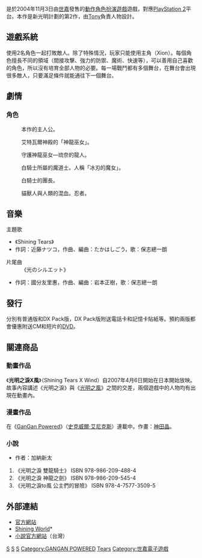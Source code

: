{{noteTA
| G1 = Games
| G2 = Sega
}}
{{Infobox VG
| title = 光明之淚
| image = Shiningtears.jpeg
| japanese = シャイニング・ティアーズ
| english = Shining Tears
| genre = [[動作角色扮演遊戲|動作角色扮演遊戲]]
| platform = [[PlayStation_2|PlayStation 2]]
| developer = [[世嘉|世嘉]]
| publisher = 世嘉
| artist = [[Tony_(插畫家)|Tony]]
| composer = 
| modes = [[單人遊戲|單人遊戲]]、[[多人電子遊戲|雙人遊戲]]
| released = {{Vgrelease|JP|2004年11月3日}}
}}

{{Vgname|光明之淚|ja=シャイニング・ティアーズ}}是於2004年11月3日由[[世嘉|世嘉]]發售的[[動作角色扮演遊戲|動作角色扮演遊戲]]遊戲，對應[[PlayStation_2|PlayStation 2]]平台。本作是新光明計劃的第2作，由[[Tony_(插畫家)|Tony]]負責人物設計。

== 遊戲系統 ==
使用2名角色一起打敗敵人。除了特殊情況，玩家只能使用主角（Xion）。每個角色擅長不同的領域（間接攻擊、強力的防禦、魔術、快速等），可以善用自己喜歡的角色，所以沒有培育全部人物的必要。每一場戰鬥都有多個舞台，在舞台會出現很多敵人，只要滿足條件就能通往下一個舞台。

== 劇情 ==
=== 角色 ===

; {{nihongo|席恩|シオン・マグス|Xion|聲：[[保志總一朗|保志總一朗]]}}
: 本作的主人公。

; {{nihongo|愛爾雯|エルウィン|Elwing|聲：[[廣橋涼|廣橋涼]]}}

; {{nihongo|琉奈|リュウナ|Ryuna|聲：[[神田朱未|神田朱未]]}}
: 艾特瓦爾神殿的「神龍巫女」。

; {{nihongo|拉蕯拉斯|ラザラス|Razalus|聲：[[鄉里大輔|鄉里大輔]]}}
: 守護神龍巫女—琉奈的龍人。

; {{nihongo|布蘭妮裘|ブランネージュ|Blanc Neige|聲：[[林原惠|林原惠]]}}
: 白騎士所屬的魔道士。人稱「冰刃的魔女」。

; {{nihongo|弗爾格|ヴォルグ|Volg|聲：[[增谷康紀|增谷康紀]]}}
: 白騎士的團長。

; {{nihongo|真央|マオ|Mao|聲：[[野中藍|野中藍]]}}
: 貓獸人與人類的混血。忍者。

; {{nihongo|弗藍貝裘|カイネル|Keiner|聲：[[神奈延年|神奈延年]]}}

; {{nihongo|庫比多|クピード|Cupid|聲：[[野島健兒|野島健兒]]}}

; {{nihongo|畢歐斯|ピオス|Pios|聲：[[三浦祥朗|三浦祥朗]]}}

; {{nihongo||メイプル|Maple|聲：[[林原惠|林原惠]]}}

; {{nihongo|迪奧克雷斯|ディオクレス||聲：[[銀河万丈|銀河万丈]]}}

== 音樂 ==
; 主題歌
* 《Shining Tears》
* 作詞：近藤ナツコ，作曲、編曲：たかはしごう，歌：保志總一朗 

; 片尾曲
: 《光のシルエット》
* 作詞：國分友里惠，作曲、編曲：岩本正樹，歌：保志總一朗 

== 發行 ==
分別有普通版和DX Pack版，DX Pack版附送電話卡和記憶卡貼紙等。預約兩版都會優惠附送CM和短片的[[DVD|DVD]]。

== 關連商品 ==
=== 動畫作品 ===
{{main|光明之淚X風}}
《'''光明之淚X風'''》（Shining Tears X Wind）自2007年4月6日開始在日本開始放映。故事內容講述《光明之淚》與《[[光明之風|光明之風]]》之間的交差，兩個遊戲中的人物均有出現在動畫內。

=== 漫畫作品 ===
在《[[GanGan_Powered|GanGan Powered]]》（[[史克威爾·艾尼克斯|史克威爾·艾尼克斯]]）連載中。作畫：[[神田晶|神田晶]]。

=== 小說 ===
* 作者：加納新太
# 《光明之淚 雙龍騎士》 ISBN 978-986-209-488-4
# 《光明之淚 神龍之劍》 ISBN 978-986-209-545-4
# 《光明之淚to風 公主們的冒險》 ISBN 978-4-7577-3509-5

== 外部連結 ==
* [http://shining-tears.jp/ 官方網站]{{Wayback|url=http://shining-tears.jp/ |date=20070624142750 }}
* [http://shining-world.jp/ Shining World]* {{Wayback|url=http://shining-world.jp/ |date=20070320164857 }}
* [http://shop.ching-win.com.tw/advanced_search_result.php?keywords=%E5%85%89%E6%98%8E%E4%B9%8B%E6%B7%9A&osCsid=19d73dab63cb1c154a35bdd581f838b0&x=0&y=0 小說官方網站]{{dead link|date=2017年11月 |bot=InternetArchiveBot |fix-attempted=yes }}（台灣）

{{光明與黑暗}}

[[Category:動作角色扮演遊戲|S]]
[[Category:PlayStation_2游戏|S]]
[[Category:2004年电子游戏|S]]
[[Category:GANGAN_POWERED|Category:GANGAN POWERED]]
[[Category:光明與黑暗系列|Tears]]
[[Category:世嘉電子遊戲|Category:世嘉電子遊戲]]